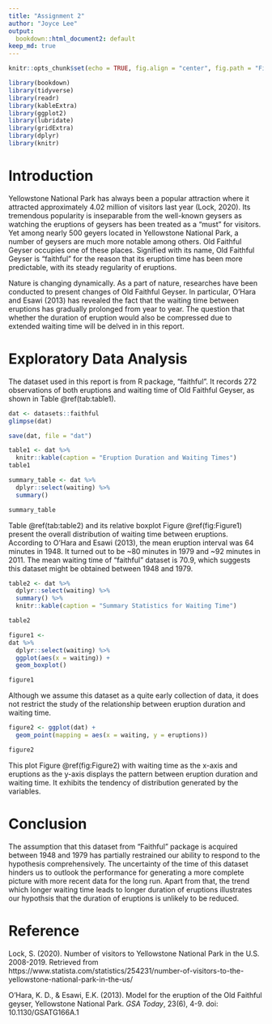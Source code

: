 ```yaml
---
title: "Assignment 2"
author: "Joyce Lee"
output: 
  bookdown::html_document2: default
keep_md: true
---
```


```r
knitr::opts_chunk$set(echo = TRUE, fig.align = "center", fig.path = "Figures/")
```

```r
library(bookdown)
library(tidyverse)
library(readr)
library(kableExtra)
library(ggplot2)
library(lubridate)
library(gridExtra)
library(dplyr)
library(knitr)
```

# Introduction 
Yellowstone National Park has always been a popular attraction where it attracted approximately 4.02 million of visitors last year (Lock, 2020). Its tremendous popularity is inseparable from the well-known geysers as watching the eruptions of geysers has been treated as a "must" for visitors. Yet among nearly 500 geyers located in Yellowstone National Park, a number of geysers are much more notable among others. Old Faithful Geyser occupies one of these places. Signified with its name, Old Faithful Geyser is "faithful" for the reason that its eruption time has been more predictable, with its steady regularity of eruptions.

Nature is changing dynamically. As a part of nature, researches have been conducted to present changes of Old Faithful Geyser. In particular, O'Hara and Esawi (2013) has revealed the fact that the waiting time between eruptions has gradually prolonged from year to year. The question that whether the duration of eruption would also be compressed due to extended waiting time will be delved in in this report.

# Exploratory Data Analysis
The dataset used in this report is from R package, "faithful". It records 272 observations of both eruptions and waiting time of Old Faithful Geyser, as shown in Table \@ref(tab:table1).

```r
dat <- datasets::faithful
glimpse(dat)
```

```r
save(dat, file = "dat")
```


```r
table1 <- dat %>%
  knitr::kable(caption = "Eruption Duration and Waiting Times")
table1
```

```r
summary_table <- dat %>%
  dplyr::select(waiting) %>%
  summary()

summary_table
```

Table \@ref(tab:table2) and its relative boxplot Figure \@ref(fig:Figure1) present the overall distribution of waiting time between eruptions. According to O'Hara and Esawi (2013), the mean eruption interval was 64 minutes in 1948. It turned out to be ~80 minutes in 1979 and ~92 minutes in 2011. The mean waiting time of "faithful" dataset is 70.9, which suggests this dataset might be obtained between 1948 and 1979.

```r
table2 <- dat %>% 
  dplyr::select(waiting) %>%
  summary() %>%
  knitr::kable(caption = "Summary Statistics for Waiting Time")

table2
```


```r
figure1 <- 
dat %>%
  dplyr::select(waiting) %>%
  ggplot(aes(x = waiting)) +
  geom_boxplot()

figure1
```

Although we assume this dataset as a quite early collection of data, it does not restrict the study of the relationship between eruption duration and waiting time.

```r
figure2 <- ggplot(dat) +
  geom_point(mapping = aes(x = waiting, y = eruptions))

figure2
```

This plot Figure \@ref(fig:Figure2) with waiting time as the x-axis and eruptions as the y-axis displays the pattern between eruption duration and waiting time. It exhibits the tendency of distribution generated by the variables.

# Conclusion
The assumption that this dataset from "Faithful" package is acquired between 1948 and 1979 has partially restrained our ability to respond to the hypothesis comprehensively. The uncertainty of the time of this dataset hinders us to outlook the performance for generating a more complete picture with more recent data for the long run. Apart from that, the trend which longer waiting time leads to longer duration of eruptions illustrates our hypothsis that the duration of eruptions is unlikely to be reduced.

# Reference
Lock, S. (2020). Number of visitors to Yellowstone National Park in the U.S. 2008-2019. Retrieved from https://www.statista.com/statistics/254231/number-of-visitors-to-the-yellowstone-national-park-in-the-us/

O’Hara, K. D., & Esawi, E.K. (2013). Model for the eruption of the Old Faithful geyser,
Yellowstone National Park. *GSA Today*, 23(6), 4-9. doi: 10.1130/GSATG166A.1

